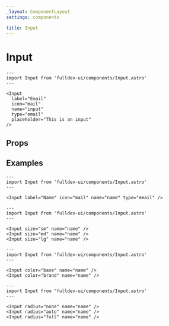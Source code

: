 ```yaml
---
_layout: ComponentLayout
settings: components

title: Input
---
```


# Input


```astro live
---
import Input from 'fulldev-ui/components/Input.astro'
---

<Input
  label="Email"
  icon="mail"
  name="input"
  type="email"
  placeholder="This is an input"
/>
```

## Props

<PropsTable />

## Examples

```astro live
---
import Input from 'fulldev-ui/components/Input.astro'
---

<Input label="Name" icon="mail" name="name" type="email" />
```

```astro live
---
import Input from 'fulldev-ui/components/Input.astro'
---

<Input size="sm" name="name" />
<Input size="md" name="name" />
<Input size="lg" name="name" />
```

```astro live
---
import Input from 'fulldev-ui/components/Input.astro'
---

<Input color="base" name="name" />
<Input color="brand" name="name" />
```

```astro live
---
import Input from 'fulldev-ui/components/Input.astro'
---

<Input radius="none" name="name" />
<Input radius="auto" name="name" />
<Input radius="full" name="name" />
```
